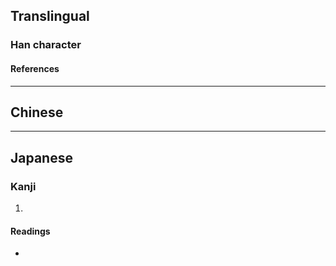 {{character info/new}}
==Translingual==

===Han character===
{{Han char|rn=16|rad=几|as=10|sn=12|four=77210|canj=HNTXC|ids=⿵𠘨兼}}

====References====
{{Han ref|kx=0134.330|dkj=01792|hdz=10278.140|uh=51F2}}

----

==Chinese==
{{zh-see|尷|v}}

----

==Japanese==

===Kanji===
{{ja-kanji|grade=|rs=几10}}

# {{defn|lang=ja|sort=几10}}

====Readings====
* {{ja-readings|on=かん}}